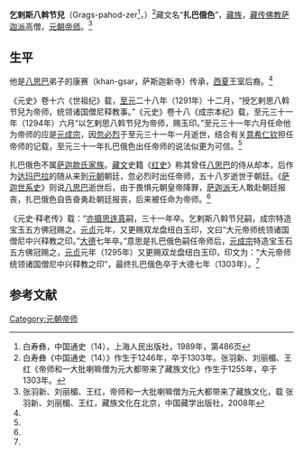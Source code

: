'''乞剌斯八斡节兒'''（Grags-pahod-zer<ref name=bai>白寿彝，中国通史（14），上海人民出版社，1989年，第486页</ref>，{{bd|1246年||1303年|}}）<ref>白寿彝《中国通史（14）》作生于1246年，卒于1303年。张羽新、刘丽楣、王红《帝师和一大批喇嘛僧为元大都带来了藏族文化》作生于1255年，卒于1303年。</ref>藏文名“'''扎巴俄色'''”，[[藏族|藏族]]，[[藏传佛教|藏传佛教]][[萨迦派|萨迦派]]高僧，[[元朝|元朝]][[帝师|帝师]]。<ref name=zhang>张羽新、刘丽楣、王红，帝师和一大批喇嘛僧为元大都带来了藏族文化，载 张羽新、刘丽楣、王红，藏族文化在北京，中国藏学出版社，2008年</ref>

==生平==
他是[[八思巴|八思巴]]弟子的康赛（khan-gsar，萨斯迦新寺）传承，[[西夏|西夏]]王室后裔。<ref name=bai/>

《元史》卷十六《世祖纪》载，[[至元_(忽必烈)|至元]]二十八年（1291年）十二月，“授乞剌思八斡节兒为帝师，统领诸国僧尼释教事。”《元史》卷十八《成宗本纪》载，至元三十一年（1294年）六月“以乞剌思八斡节兒为帝师，赐玉印。”至元三十一年六月任命他为帝师的应是[[元成宗|元成宗]]，因[[忽必烈|忽必烈]]于至元三十一年一月逝世，结合有关[[亦摄思连真|意希仁钦]]担任帝师的记载，至元三十一年扎巴俄色出任帝师的说法似更为可信。<ref name=zhang/>

扎巴俄色不属[[萨迦|萨迦]][[款氏家族|款氏家族]]。[[藏文|藏文]]史籍《[[红史|红史]]》称其曾任[[八思巴|八思巴]]的侍从却本，后作为[[达玛巴拉|达玛巴拉]]的随从来到[[元朝|元朝]]朝廷，忽必烈时出任帝师，五十八岁逝世于朝廷。《[[萨迦世系史|萨迦世系史]]》则说[[八思巴|八思巴]]逝世后，由于畏惧元朝皇帝降罪，[[萨迦派|萨迦派]]无人敢赴朝廷报丧，扎巴俄色自告奋勇赴朝廷报丧，后来被任命为帝师。<ref name=zhang/>

《元史·释老传》载：“[[亦摄思连真|亦摄思连真]]嗣，三十一年卒。乞剌斯八斡节兒嗣，成宗特造宝玉五方佛冠赐之。[[元贞|元贞]]元年，又更赐双龙盘纽白玉印，文曰“大元帝师统领诸国僧尼中兴释教之印。”[[大德_(元朝)|大德]]七年卒。”意思是扎巴俄色嗣任帝师后，[[元成宗|元成宗]]特造宝玉石五方佛冠赐之，[[元贞|元贞]]元年（1295年）又更赐双龙盘纽白玉印，印文为：“大元帝师统领诸国僧尼中兴释教之印”，最终扎巴俄色卒于大德七年（1303年）。<ref name=zhang/>

==参考文献==
{{reflist}}
{{start box}}
{{s-before|[[亦摄思连真|亦摄思连真]]}}
{{s-title|[[元朝|元朝]][[帝师|帝师]]|1294年—1303年}}
{{s-after|[[辇真监藏|辇真监藏]]}}
{{end box}}
[[Category:元朝帝师|Category:元朝帝师]]